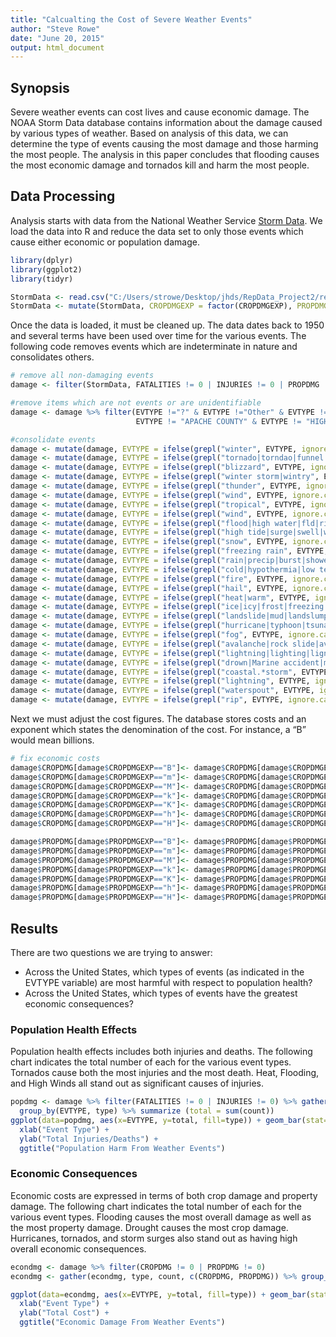 ```yaml
---
title: "Calcualting the Cost of Severe Weather Events"
author: "Steve Rowe"
date: "June 20, 2015"
output: html_document
---
```


## Synopsis
Severe weather events can cost lives and cause economic damage.  The NOAA Storm Data database contains information about
the damage caused by various types of weather.  Based on analysis of this data, we can determine the type of events causing
the most damage and those harming the most people.  The analysis in this paper concludes that flooding causes the most economic damage and tornados kill and harm the most people. 




## Data Processing
Analysis starts with data from the National Weather Service [Storm Data](https://d396qusza40orc.cloudfront.net/repdata%2Fdata%2FStormData.csv.bz2).  We load the data into R and reduce the data
set to only those events which cause either economic or population damage.

```r
library(dplyr)
library(ggplot2)
library(tidyr)
```

```r
StormData <- read.csv("C:/Users/strowe/Desktop/jhds/RepData_Project2/repdata-data-StormData.csv", stringsAsFactors = F)
StormData <- mutate(StormData, CROPDMGEXP = factor(CROPDMGEXP), PROPDMGEXP = factor(PROPDMGEXP))
```

Once the data is loaded, it must be cleaned up.  The data dates back to 1950 and several terms have been used over time for
the various events.  The following code removes events which are indeterminate in nature and consolidates others.

```r
# remove all non-damaging events
damage <- filter(StormData, FATALITIES != 0 | INJURIES != 0 | PROPDMG != 0 | CROPDMG != 0)

#remove items which are not events or are unidentifiable
damage <- damage %>% filter(EVTYPE !="?" & EVTYPE !="Other" & EVTYPE !="OTHER" & EVTYPE !="URBAN SMALL" & 
                            EVTYPE != "APACHE COUNTY" & EVTYPE != "HIGH" & EVTYPE != "TSTMW")

#consolidate events
damage <- mutate(damage, EVTYPE = ifelse(grepl("winter", EVTYPE, ignore.case=T), "Winter Weather", EVTYPE))
damage <- mutate(damage, EVTYPE = ifelse(grepl("tornado|torndao|funnel|dustnado|dust devil|gustnado", EVTYPE, ignore.case=T), "Tornado", EVTYPE))
damage <- mutate(damage, EVTYPE = ifelse(grepl("blizzard", EVTYPE, ignore.case=T), "Blizzard", EVTYPE))
damage <- mutate(damage, EVTYPE = ifelse(grepl("winter storm|wintry", EVTYPE, ignore.case=T), "Winter Storm", EVTYPE))
damage <- mutate(damage, EVTYPE = ifelse(grepl("thunder", EVTYPE, ignore.case=T), "Thunder Storm", EVTYPE))
damage <- mutate(damage, EVTYPE = ifelse(grepl("wind", EVTYPE, ignore.case=T), "Wind", EVTYPE))
damage <- mutate(damage, EVTYPE = ifelse(grepl("tropical", EVTYPE, ignore.case=T), "Tropical Storm", EVTYPE))
damage <- mutate(damage, EVTYPE = ifelse(grepl("wind", EVTYPE, ignore.case=T), "High Wind", EVTYPE))
damage <- mutate(damage, EVTYPE = ifelse(grepl("flood|high water|fld|rising water", EVTYPE, ignore.case=T), "Flooding", EVTYPE))
damage <- mutate(damage, EVTYPE = ifelse(grepl("high tide|surge|swell|wave|surf", EVTYPE, ignore.case=T), "Storm Surge/Tide", EVTYPE))
damage <- mutate(damage, EVTYPE = ifelse(grepl("snow", EVTYPE, ignore.case=T), "Snow", EVTYPE))
damage <- mutate(damage, EVTYPE = ifelse(grepl("freezing rain", EVTYPE, ignore.case=T), "Freezing Rain", EVTYPE))
damage <- mutate(damage, EVTYPE = ifelse(grepl("rain|precip|burst|shower", EVTYPE, ignore.case=T), "Rain", EVTYPE))
damage <- mutate(damage, EVTYPE = ifelse(grepl("cold|hypothermia|low temp|freeze|exposure", EVTYPE, ignore.case=T), "Cold", EVTYPE))
damage <- mutate(damage, EVTYPE = ifelse(grepl("fire", EVTYPE, ignore.case=T), "Wildfire", EVTYPE))
damage <- mutate(damage, EVTYPE = ifelse(grepl("hail", EVTYPE, ignore.case=T), "Hail", EVTYPE))
damage <- mutate(damage, EVTYPE = ifelse(grepl("heat|warm", EVTYPE, ignore.case=T), "Excessive Heat", EVTYPE))
damage <- mutate(damage, EVTYPE = ifelse(grepl("ice|icy|frost|freezing drizzle|sleet", EVTYPE, ignore.case=T), "Ice", EVTYPE))
damage <- mutate(damage, EVTYPE = ifelse(grepl("landslide|mud|landslump", EVTYPE, ignore.case=T), "Landslide", EVTYPE))
damage <- mutate(damage, EVTYPE = ifelse(grepl("hurricane|typhoon|tsunami", EVTYPE, ignore.case=T), "Hurricane", EVTYPE))
damage <- mutate(damage, EVTYPE = ifelse(grepl("fog", EVTYPE, ignore.case=T), "Fog", EVTYPE))
damage <- mutate(damage, EVTYPE = ifelse(grepl("avalanche|rock slide|avalance", EVTYPE, ignore.case=T), "Avalanche", EVTYPE))
damage <- mutate(damage, EVTYPE = ifelse(grepl("lightning|lighting|ligntning", EVTYPE, ignore.case=T), "Lightning", EVTYPE))
damage <- mutate(damage, EVTYPE = ifelse(grepl("drown|Marine accident|marine mishap|rough seas|heavy seas", EVTYPE, ignore.case=T), "Marine Accident", EVTYPE))
damage <- mutate(damage, EVTYPE = ifelse(grepl("coastal.*storm", EVTYPE, ignore.case=T), "Marine Accident", EVTYPE))
damage <- mutate(damage, EVTYPE = ifelse(grepl("lightning", EVTYPE, ignore.case=T), "Lightning", EVTYPE))
damage <- mutate(damage, EVTYPE = ifelse(grepl("waterspout", EVTYPE, ignore.case=T), "Waterspout", EVTYPE))
damage <- mutate(damage, EVTYPE = ifelse(grepl("rip", EVTYPE, ignore.case=T), "Rip Current", EVTYPE))
```
Next we must adjust the cost figures.  The database stores costs and an exponent which states the denomination of the 
cost.  For instance, a "B" would mean billions.
```r
# fix economic costs
damage$CROPDMG[damage$CROPDMGEXP=="B"]<- damage$CROPDMG[damage$CROPDMGEXP=="B"]*1000000000
damage$CROPDMG[damage$CROPDMGEXP=="m"]<- damage$CROPDMG[damage$CROPDMGEXP=="m"]*1000000
damage$CROPDMG[damage$CROPDMGEXP=="M"]<- damage$CROPDMG[damage$CROPDMGEXP=="M"]*1000000
damage$CROPDMG[damage$CROPDMGEXP=="k"]<- damage$CROPDMG[damage$CROPDMGEXP=="k"]*1000
damage$CROPDMG[damage$CROPDMGEXP=="K"]<- damage$CROPDMG[damage$CROPDMGEXP=="K"]*1000
damage$CROPDMG[damage$CROPDMGEXP=="h"]<- damage$CROPDMG[damage$CROPDMGEXP=="h"]*100
damage$CROPDMG[damage$CROPDMGEXP=="H"]<- damage$CROPDMG[damage$CROPDMGEXP=="H"]*100

damage$PROPDMG[damage$PROPDMGEXP=="B"]<- damage$PROPDMG[damage$PROPDMGEXP=="B"]*1000000000
damage$PROPDMG[damage$PROPDMGEXP=="m"]<- damage$PROPDMG[damage$PROPDMGEXP=="m"]*1000000
damage$PROPDMG[damage$PROPDMGEXP=="M"]<- damage$PROPDMG[damage$PROPDMGEXP=="M"]*1000000
damage$PROPDMG[damage$PROPDMGEXP=="k"]<- damage$PROPDMG[damage$PROPDMGEXP=="k"]*1000
damage$PROPDMG[damage$PROPDMGEXP=="K"]<- damage$PROPDMG[damage$PROPDMGEXP=="K"]*1000
damage$PROPDMG[damage$PROPDMGEXP=="h"]<- damage$PROPDMG[damage$PROPDMGEXP=="h"]*100
damage$PROPDMG[damage$PROPDMGEXP=="H"]<- damage$PROPDMG[damage$PROPDMGEXP=="H"]*100

```

## Results
There are two questions we are trying to answer: 

* Across the United States, which types of events (as indicated in the EVTYPE variable) are most harmful with respect to population health?
* Across the United States, which types of events have the greatest economic consequences?

### Population Health Effects
Population health effects includes both injuries and deaths.  The following chart indicates the total number of each for the 
various event types.  Tornados cause both the most injuries and the most death.  Heat, Flooding, and High Winds all stand
out as significant causes of injuries.

```r
popdmg <- damage %>% filter(FATALITIES != 0 | INJURIES != 0) %>% gather(type, count, FATALITIES:INJURIES) %>%
  group_by(EVTYPE, type) %>% summarize (total = sum(count))
ggplot(data=popdmg, aes(x=EVTYPE, y=total, fill=type)) + geom_bar(stat="identity") + coord_flip() +
  xlab("Event Type") +
  ylab("Total Injuries/Deaths") +
  ggtitle("Population Harm From Weather Events")
```

### Economic Consequences
Economic costs are expressed in terms of both crop damage and property damage.  The following chart indicates the total 
number of each for the various event types.  Flooding causes the most overall damage as well as the most property damage.
Drought causes the most crop damage.  Hurricanes, tornados, and storm surges also stand out as having high overall 
economic consequences.
``` r
econdmg <- damage %>% filter(CROPDMG != 0 | PROPDMG != 0) 
econdmg <- gather(econdmg, type, count, c(CROPDMG, PROPDMG)) %>% group_by(EVTYPE, type) %>% summarize (total = sum(count))

ggplot(data=econdmg, aes(x=EVTYPE, y=total, fill=type)) + geom_bar(stat="identity") + coord_flip() +
  xlab("Event Type") +
  ylab("Total Cost") +
  ggtitle("Economic Damage From Weather Events")
```

